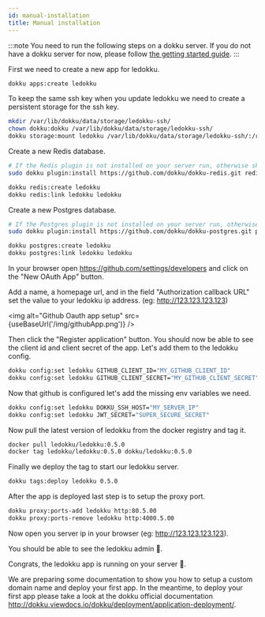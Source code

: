 ```yaml
---
id: manual-installation
title: Manual installation
---
```



:::note
You need to run the following steps on a dokku server.
If you do not have a dokku server for now, please follow [the getting started guide](../getting-started.mdx).
:::

First we need to create a new app for ledokku.

```sh
dokku apps:create ledokku
```

To keep the same ssh key when you update ledokku we need to create a persistent storage for the ssh key.

```sh
mkdir /var/lib/dokku/data/storage/ledokku-ssh/
chown dokku:dokku /var/lib/dokku/data/storage/ledokku-ssh/
dokku storage:mount ledokku /var/lib/dokku/data/storage/ledokku-ssh/:/root/.ssh
```

Create a new Redis database.

```sh
# If the Redis plugin is not installed on your server run, otherwise skip this command
sudo dokku plugin:install https://github.com/dokku/dokku-redis.git redis
```

```sh
dokku redis:create ledokku
dokku redis:link ledokku ledokku
```

Create a new Postgres database.

```sh
# If the Postgres plugin is not installed on your server run, otherwise skip this command
sudo dokku plugin:install https://github.com/dokku/dokku-postgres.git postgres
```

```sh
dokku postgres:create ledokku
dokku postgres:link ledokku ledokku
```

In your browser open https://github.com/settings/developers and click on the "New OAuth App" button.

Add a name, a homepage url, and in the field "Authorization callback URL" set the value to your ledokku ip address. (eg: http://123.123.123.123)

<img alt="Github Oauth app setup" src={useBaseUrl('/img/githubApp.png')} />

Then click the "Register application" button. You should now be able to see the client id and client secret of the app. Let's add them to the ledokku config.

```sh
dokku config:set ledokku GITHUB_CLIENT_ID="MY_GITHUB_CLIENT_ID"
dokku config:set ledokku GITHUB_CLIENT_SECRET="MY_GITHUB_CLIENT_SECRET"
```

Now that github is configured let's add the missing env variables we need.

```sh
dokku config:set ledokku DOKKU_SSH_HOST="MY_SERVER_IP"
dokku config:set ledokku JWT_SECRET="SUPER_SECURE_SECRET"
```

Now pull the latest version of ledokku from the docker registry and tag it.

```sh
docker pull ledokku/ledokku:0.5.0
docker tag ledokku/ledokku:0.5.0 dokku/ledokku:0.5.0
```

Finally we deploy the tag to start our ledokku server.

```sh
dokku tags:deploy ledokku 0.5.0
```

After the app is deployed last step is to setup the proxy port.

```sh
dokku proxy:ports-add ledokku http:80.5.00
dokku proxy:ports-remove ledokku http:4000.5.00
```

Now open you server ip in your browser (eg: http://123.123.123.123).

You should be able to see the ledokku admin 🎉.

Congrats, the ledokku app is running on your server 👏.

We are preparing some documentation to show you how to setup a custom domain name and deploy your first app.
In the meantime, to deploy your first app please take a look at the dokku official documentation http://dokku.viewdocs.io/dokku/deployment/application-deployment/.
